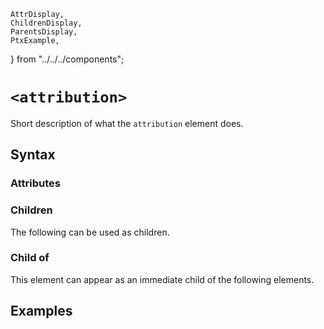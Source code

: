     AttrDisplay,
    ChildrenDisplay,
    ParentsDisplay,
    PtxExample,
} from "../../../components";

# `<attribution>`

Short description of what the `attribution` element does.

## Syntax

### Attributes

<AttrDisplay name="attribution" />

### Children

The following can be used as children.

<ChildrenDisplay name="attribution" />

### Child of

This element can appear as an immediate child of the following elements.

<ParentsDisplay name="attribution" />

## Examples

    